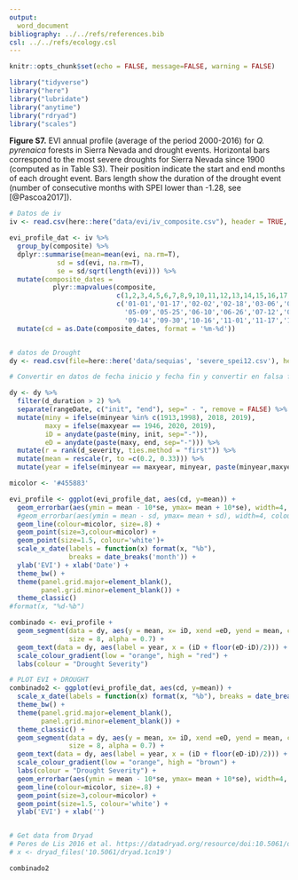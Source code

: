```yaml
---
output:
  word_document
bibliography: ../../refs/references.bib
csl: ../../refs/ecology.csl
---
```


```r
knitr::opts_chunk$set(echo = FALSE, message=FALSE, warning = FALSE)
```


```r
library("tidyverse")
library("here")
library("lubridate")
library("anytime")
library("rdryad")
library("scales")
```

**Figure S7.** EVI annual profile (average of the period 2000-2016) for *Q. pyrenaica* forests in Sierra Nevada and drought events. Horizontal bars correspond to the most severe droughts for Sierra Nevada since 1900 (computed as in Table S3). Their position indicate the start and end months of each drought event. Bars length show the duration of the drought event (number of consecutive months with SPEI lower than -1.28, see [@Pascoa2017]). 

```r
# Datos de iv 
iv <- read.csv(here::here("data/evi/iv_composite.csv"), header = TRUE, sep = ',')

evi_profile_dat <- iv %>% 
  group_by(composite) %>% 
  dplyr::summarise(mean=mean(evi, na.rm=T),
            sd = sd(evi, na.rm=T),
            se = sd/sqrt(length(evi))) %>% 
  mutate(composite_dates = 
           plyr::mapvalues(composite,
                           c(1,2,3,4,5,6,7,8,9,10,11,12,13,14,15,16,17,18,19,20,21,22,23),
                           c('01-01','01-17','02-02','02-18','03-06','03-22','04-07','04-23',
                             '05-09','05-25','06-10','06-26','07-12','07-28','08-13','08-29',
                             '09-14','09-30','10-16','11-01','11-17','12-03','12-19'))) %>%
  mutate(cd = as.Date(composite_dates, format = '%m-%d'))


# datos de Drought
dy <- read.csv(file=here::here('data/sequias', 'severe_spei12.csv'), header=TRUE)

# Convertir en datos de fecha inicio y fecha fin y convertir en falsa fecha

dy <- dy %>% 
  filter(d_duration > 2) %>%  
  separate(rangeDate, c("init", "end"), sep=" - ", remove = FALSE) %>% 
  mutate(miny = ifelse(minyear %in% c(1913,1998), 2018, 2019), 
         maxy = ifelse(maxyear == 1946, 2020, 2019),
         iD = anydate(paste(miny, init, sep="-")),
         eD = anydate(paste(maxy, end, sep="-"))) %>% 
  mutate(r = rank(d_severity, ties.method = "first")) %>% 
  mutate(mean = rescale(r, to =c(0.2, 0.33))) %>% 
  mutate(year = ifelse(minyear == maxyear, minyear, paste(minyear,maxyear, sep="-")))

```

```r
micolor <- '#455883'

evi_profile <- ggplot(evi_profile_dat, aes(cd, y=mean)) + 
  geom_errorbar(aes(ymin = mean - 10*se, ymax= mean + 10*se), width=4, colour=micolor, size=.8) + 
  #geom_errorbar(aes(ymin = mean - sd, ymax= mean + sd), width=4, colour='black') +
  geom_line(colour=micolor, size=.8) + 
  geom_point(size=3,colour=micolor) +
  geom_point(size=1.5, colour='white')+
  scale_x_date(labels = function(x) format(x, "%b"),
               breaks = date_breaks('month')) + 
  ylab('EVI') + xlab('Date') + 
  theme_bw() +
  theme(panel.grid.major=element_blank(),
        panel.grid.minor=element_blank()) +
  theme_classic()
#format(x, "%d-%b") 

combinado <- evi_profile + 
  geom_segment(data = dy, aes(y = mean, x= iD, xend =eD, yend = mean, colour = d_severity), 
               size = 8, alpha = 0.7) +
  geom_text(data = dy, aes(label = year, x = (iD + floor(eD-iD)/2))) +
  scale_colour_gradient(low = "orange", high = "red") + 
  labs(colour = "Drought Severity")
```

```r
# PLOT EVI + DROUGHT 
combinado2 <- ggplot(evi_profile_dat, aes(cd, y=mean)) + 
  scale_x_date(labels = function(x) format(x, "%b"), breaks = date_breaks('month')) + 
  theme_bw() +
  theme(panel.grid.major=element_blank(),
        panel.grid.minor=element_blank()) +
  theme_classic() +
  geom_segment(data = dy, aes(y = mean, x= iD, xend =eD, yend = mean, colour = d_severity), 
               size = 8, alpha = 0.7) +
  geom_text(data = dy, aes(label = year, x = (iD + floor(eD-iD)/2))) +
  scale_colour_gradient(low = "orange", high = "brown") + 
  labs(colour = "Drought Severity") +
  geom_errorbar(aes(ymin = mean - 10*se, ymax= mean + 10*se), width=4, colour=micolor, size=.8) + 
  geom_line(colour=micolor, size=.8) + 
  geom_point(size=3,colour=micolor) +
  geom_point(size=1.5, colour='white') + 
  ylab('EVI') + xlab('') 


# Get data from Dryad 
# Peres de Lis 2016 et al. https://datadryad.org/resource/doi:10.5061/dryad.1cn19
# x <- dryad_files('10.5061/dryad.1cn19')
```


```r
combinado2
```





